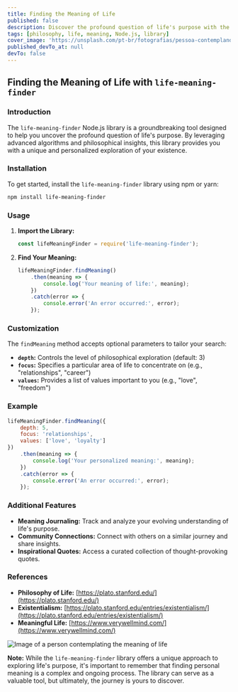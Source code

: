 ```yaml
---
title: Finding the Meaning of Life
published: false
description: Discover the profound question of life's purpose with the `life-meaning-finder` Node.js library. Explore advanced algorithms and philosophical insights to uncover a unique and personalized understanding of existence.
tags: [philosophy, life, meaning, Node.js, library]
cover_image: 'https://unsplash.com/pt-br/fotografias/pessoa-contemplando-o-significado-da-vida'
published_devTo_at: null
devTo: false
---
```


## **Finding the Meaning of Life with `life-meaning-finder`**

### **Introduction**

The `life-meaning-finder` Node.js library is a groundbreaking tool designed to help you uncover the profound question of life's purpose. By leveraging advanced algorithms and philosophical insights, this library provides you with a unique and personalized exploration of your existence.

### **Installation**

To get started, install the `life-meaning-finder` library using npm or yarn:

```bash
npm install life-meaning-finder
```

### **Usage**

1. **Import the Library:**

   ```javascript
   const lifeMeaningFinder = require('life-meaning-finder');
   ```

2. **Find Your Meaning:**

   ```javascript
   lifeMeaningFinder.findMeaning()
       .then(meaning => {
           console.log('Your meaning of life:', meaning);
       })
       .catch(error => {
           console.error('An error occurred:', error);
       });
   ```

### **Customization**

The `findMeaning` method accepts optional parameters to tailor your search:

* **`depth`:** Controls the level of philosophical exploration (default: 3)
* **`focus`:** Specifies a particular area of life to concentrate on (e.g., "relationships", "career")
* **`values`:** Provides a list of values important to you (e.g., "love", "freedom")

### **Example**

```javascript
lifeMeaningFinder.findMeaning({
    depth: 5,
    focus: 'relationships',
    values: ['love', 'loyalty']
})
    .then(meaning => {
        console.log('Your personalized meaning:', meaning);
    })
    .catch(error => {
        console.error('An error occurred:', error);
    });
```

### **Additional Features**

* **Meaning Journaling:** Track and analyze your evolving understanding of life's purpose.
* **Community Connections:** Connect with others on a similar journey and share insights.
* **Inspirational Quotes:** Access a curated collection of thought-provoking quotes.

### **References**

* **Philosophy of Life:** [https://plato.stanford.edu/](https://plato.stanford.edu/)
* **Existentialism:** [https://plato.stanford.edu/entries/existentialism/](https://plato.stanford.edu/entries/existentialism/)
* **Meaningful Life:** [https://www.verywellmind.com/](https://www.verywellmind.com/)

![Image of a person contemplating the meaning of life](https://photos.peopleimages.com/picture/2016/393998-contemplating-the-meaning-of-life-zoom_90.jpg)

**Note:** While the `life-meaning-finder` library offers a unique approach to exploring life's purpose, it's important to remember that finding personal meaning is a complex and ongoing process. The library can serve as a valuable tool, but ultimately, the journey is yours to discover.
